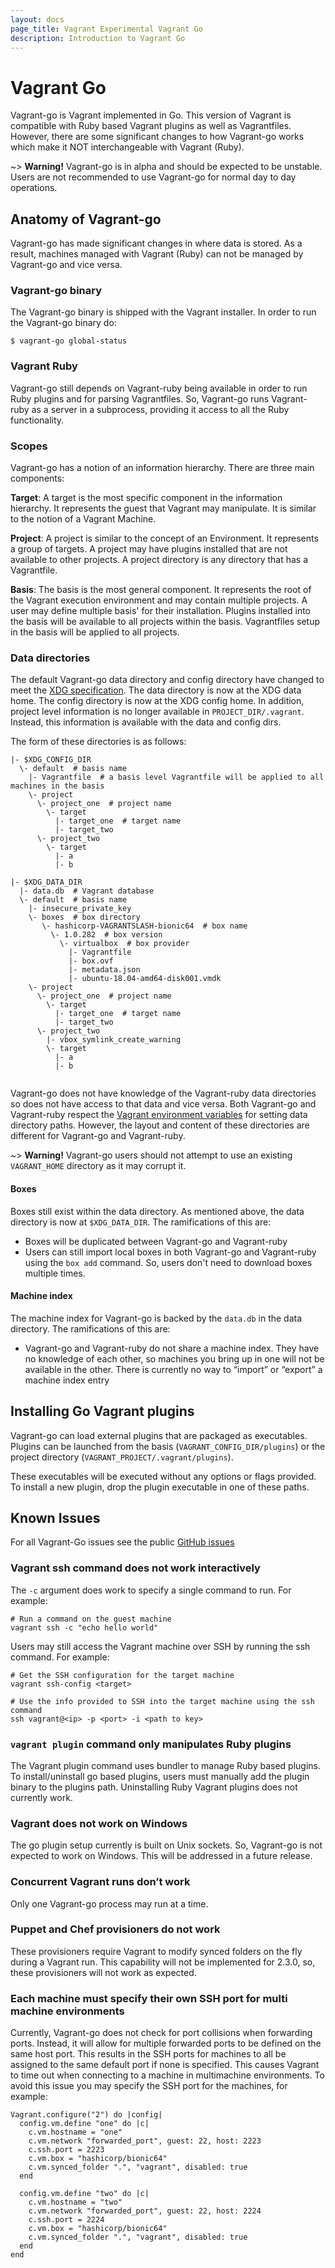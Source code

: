 ```yaml
---
layout: docs
page_title: Vagrant Experimental Vagrant Go
description: Introduction to Vagrant Go
---
```


# Vagrant Go

Vagrant-go is Vagrant implemented in Go. This version of Vagrant is compatible
with Ruby based Vagrant plugins as well as Vagrantfiles. However, there are
some significant changes to how Vagrant-go works which make it NOT interchangeable
with Vagrant (Ruby).

~> **Warning!** Vagrant-go is in alpha and should be expected to be unstable.
Users are not recommended to use Vagrant-go for normal day to day operations.

## Anatomy of Vagrant-go

Vagrant-go has made significant changes in where data is stored. As a result,
machines managed with Vagrant (Ruby) can not be managed by Vagrant-go and vice versa.

### Vagrant-go binary

The Vagrant-go binary is shipped with the Vagrant installer. In order to run the Vagrant-go
binary do:

```
$ vagrant-go global-status
```

### Vagrant Ruby

Vagrant-go still depends on Vagrant-ruby being available in order to run Ruby plugins
and for parsing Vagrantfiles. So, Vagrant-go runs Vagrant-ruby as a server in a subprocess,
providing it access to all the Ruby functionality.

### Scopes

Vagrant-go has a notion of an information hierarchy. There are three main components:

**Target**: A target is the most specific component in the information hierarchy. It
represents the guest that Vagrant may manipulate. It is similar to the notion of a
Vagrant Machine.

**Project**: A project is similar to the concept of an Environment. It represents
a group of targets. A project may have plugins installed that are not available
to other projects. A project directory is any directory that has a Vagrantfile.

**Basis**: The basis is the most general component. It represents the root of the Vagrant
execution environment and may contain multiple projects. A user may define multiple basis'
for their installation. Plugins installed into the basis will be available to all projects
within the basis. Vagrantfiles setup in the basis will be applied to all projects.

### Data directories

The default Vagrant-go data directory and config directory have changed to meet the
[XDG specification](https://pkg.go.dev/github.com/adrg/xdg).
The data directory is now at the XDG data home. The config directory is now at the
XDG config home. In addition, project level information is no longer available in
`PROJECT_DIR/.vagrant`. Instead, this information is available with the data and config dirs.

The form of these directories is as follows:

```
|- $XDG_CONFIG_DIR
  \- default  # basis name
    |- Vagrantfile  # a basis level Vagrantfile will be applied to all machines in the basis
    \- project
      \- project_one  # project name
        \- target
          |- target_one  # target name
          |- target_two
      \- project_two
        \- target
          |- a
          |- b
```

```
|- $XDG_DATA_DIR
  |- data.db  # Vagrant database
  \- default  # basis name
    |- insecure_private_key
    \- boxes  # box directory
       \- hashicorp-VAGRANTSLASH-bionic64  # box name
         \- 1.0.282  # box version
           \- virtualbox  # box provider
             |- Vagrantfile
             |- box.ovf
             |- metadata.json
             |- ubuntu-18.04-amd64-disk001.vmdk
    \- project
      \- project_one  # project name
        \- target
          |- target_one  # target name
          |- target_two
      \- project_two
        |- vbox_symlink_create_warning
        \- target
          |- a
          |- b


```

Vagrant-go does not have knowledge of the Vagrant-ruby data directories so does not
have access to that data and vice versa. Both Vagrant-go and Vagrant-ruby
respect the [Vagrant environment variables](/docs/other/environmental-variables/) for
setting data directory paths. However, the layout and content of these directories
are different for Vagrant-go and Vagrant-ruby.

~> **Warning!** Vagrant-go users should not attempt to use an existing `VAGRANT_HOME`
directory as it may corrupt it.


#### Boxes

Boxes still exist within the data directory. As mentioned above, the data directory is now
at `$XDG_DATA_DIR`. The ramifications of this are:
 - Boxes will be duplicated between Vagrant-go and Vagrant-ruby
 - Users can still import local boxes in both Vagrant-go and Vagrant-ruby using the
   `box add` command. So, users don't need to download boxes multiple times.

#### Machine index

The machine index for Vagrant-go is backed by the `data.db` in the data directory.
The ramifications of this are:
- Vagrant-go and Vagrant-ruby do  not share a machine index. They have no knowledge of
  each other, so machines you bring up in one will not be available in the other. There is
  currently no way to “import” or “export” a machine index entry

## Installing Go Vagrant plugins

Vagrant-go can load external plugins that are packaged as executables. Plugins can be
launched from the basis (`VAGRANT_CONFIG_DIR/plugins`) or the project directory
(`VAGRANT_PROJECT/.vagrant/plugins`).

These executables will be executed without any options or flags provided.
To install a new plugin, drop the plugin executable in one of these paths.

## Known Issues

For all Vagrant-Go issues see the public [GitHub issues](https://github.com/hashicorp/vagrant/labels/vagrant-go)

### Vagrant ssh command does not work interactively

The `-c` argument does work to specify a single command to run. For example:
```
# Run a command on the guest machine
vagrant ssh -c "echo hello world"
```

Users may still access the Vagrant machine over SSH by running the ssh command. For example:
```
# Get the SSH configuration for the target machine
vagrant ssh-config <target>

# Use the info provided to SSH into the target machine using the ssh command
ssh vagrant@<ip> -p <port> -i <path to key>
```

### `vagrant plugin` command only manipulates Ruby plugins

The Vagrant plugin command uses bundler to manage Ruby based plugins. To install/uninstall
go based plugins, users must manually add the plugin binary to the plugins path.
Uninstalling Ruby Vagrant plugins does not currently work.

### Vagrant does not work on Windows

The go plugin setup currently is built on Unix sockets. So, Vagrant-go is not expected to
work on Windows. This will be addressed in a future release.

### Concurrent Vagrant runs don’t work

Only one Vagrant-go process may run at a time.

### Puppet and Chef provisioners do not work

These provisioners require Vagrant to modify synced folders on the fly during a Vagrant run.
This capability will not be implemented for 2.3.0, so, these provisioners will not work as
expected.

### Each machine must specify their own SSH port for multi machine environments

Currently, Vagrant-go does not check for port collisions when forwarding ports. Instead, it
will allow for multiple forwarded ports to be defined on the same host port. This results in
the SSH ports for machines to all be assigned to the same default port if none is specified.
This causes Vagrant to time out when connecting to a machine in multimachine environments. To
avoid this issue you may specify the SSH port for the machines, for example:
```
Vagrant.configure("2") do |config|
  config.vm.define "one" do |c|
    c.vm.hostname = "one"
    c.vm.network "forwarded_port", guest: 22, host: 2223
    c.ssh.port = 2223
    c.vm.box = "hashicorp/bionic64"
    c.vm.synced_folder ".", "vagrant", disabled: true
  end

  config.vm.define "two" do |c|
    c.vm.hostname = "two"
    c.vm.network "forwarded_port", guest: 22, host: 2224
    c.ssh.port = 2224
    c.vm.box = "hashicorp/bionic64"
    c.vm.synced_folder ".", "vagrant", disabled: true
  end
end
```
